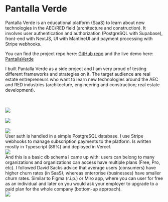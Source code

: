 
# Pantalla Verde

Pantalla Verde is an educational platform (SaaS) to learn about new technologies in the AEC/RED field (architecture and construction).
It involves user authentication and authorization (PostgreSQL with Supabase), front-end with NextJS, UI with MantineUI and payment processing with Stripe webhooks.

You can find the project repo here: [GitHub repo](https://github.com/andriusmv/pantallaverde) and the live demo here: [PantallaVerde](https://pantallaverde.vercel.app/)

I built Pantalla Verde as a side project and I am very proud of testing different frameworks and strategies on it. The target audience are real estate entrepreneurs who want to learn new technologies around the AEC and RED industries (architecture, engineering and construction; real estate development).


<br />
<br />
<Image src="/pantallaverdepage1.png" width={800} height={485} />
<br />
<br />
<Image src="/pantallaverdepage2.png" width={800} height={485} />
<br />
<br />
<Image src="/pantallaverdepage3.png" width={800} height={485} />
<br />
User auth is handled in a simple PostgreSQL database. I use Stripe webhooks to manage subscription payments to the platform. Is written mostly in Typescript (89%) and deployed in Vercel.
<br />
<Image src="/pantallaverdetriad.png" width={1215} height={850} />
<br />
And this is a basic db schema I came up with: users can belong to many organizations and organizations can access have multiple plans (Free, Pro, etc). I followed David Sacks advice that average users (consumers) have higher churn rates (in SaaS), whereas enterprise (businesses) have smaller churn rates. Similar to Figma (r.i.p.) or Miro app, where you can user for free as an individual and later on you would ask your employer to upgrade to a paid plan for the whole company (bottom-up approach).
<br />
<Image src="/pvschema1.png" width={1215} height={500} />
